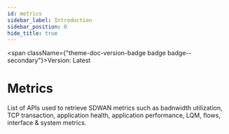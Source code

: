 ```yaml
---
id: metrics
sidebar_label: Introduction
sidebar_position: 0
hide_title: true
---
```



<span className={"theme-doc-version-badge badge badge--secondary"}>Version: Latest</span>

# Metrics



List of APIs used to retrieve SDWAN metrics such as badnwidth utilization, TCP transaction, application health, application performance, LQM, flows, interface & system metrics.


      